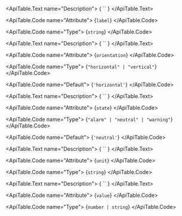<ApiTable id="property-label">
  <ApiTable.PropertyHeader name="label" singleFramework="">
  </ApiTable.PropertyHeader>

  <ApiTable.Text name="Description">
    { `` }
  </ApiTable.Text>

  <ApiTable.Code name="Attribute">
    {`label`}
  </ApiTable.Code>

  <ApiTable.Code name="Type">
   {`string`}
  </ApiTable.Code>


</ApiTable>
<ApiTable id="property-orientation">
  <ApiTable.PropertyHeader name="orientation" singleFramework="">
  </ApiTable.PropertyHeader>

  <ApiTable.Text name="Description">
    { `` }
  </ApiTable.Text>

  <ApiTable.Code name="Attribute">
    {`orientation`}
  </ApiTable.Code>

  <ApiTable.Code name="Type">
   {`"horizontal" | "vertical"`}
  </ApiTable.Code>

  <ApiTable.Code name="Default">
    {`'horizontal'`}
  </ApiTable.Code>

</ApiTable>
<ApiTable id="property-state">
  <ApiTable.PropertyHeader name="state" singleFramework="">
  </ApiTable.PropertyHeader>

  <ApiTable.Text name="Description">
    { `` }
  </ApiTable.Text>

  <ApiTable.Code name="Attribute">
    {`state`}
  </ApiTable.Code>

  <ApiTable.Code name="Type">
   {`"alarm" | "neutral" | "warning"`}
  </ApiTable.Code>

  <ApiTable.Code name="Default">
    {`'neutral'`}
  </ApiTable.Code>

</ApiTable>
<ApiTable id="property-unit">
  <ApiTable.PropertyHeader name="unit" singleFramework="">
  </ApiTable.PropertyHeader>

  <ApiTable.Text name="Description">
    { `` }
  </ApiTable.Text>

  <ApiTable.Code name="Attribute">
    {`unit`}
  </ApiTable.Code>

  <ApiTable.Code name="Type">
   {`string`}
  </ApiTable.Code>


</ApiTable>
<ApiTable id="property-value">
  <ApiTable.PropertyHeader name="value" singleFramework="">
  </ApiTable.PropertyHeader>

  <ApiTable.Text name="Description">
    { `` }
  </ApiTable.Text>

  <ApiTable.Code name="Attribute">
    {`value`}
  </ApiTable.Code>

  <ApiTable.Code name="Type">
   {`number | string`}
  </ApiTable.Code>


</ApiTable>
